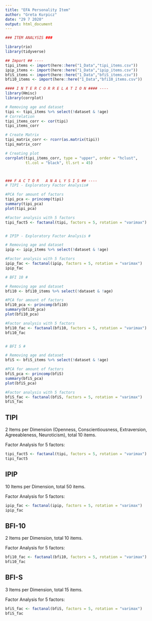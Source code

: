 ```yaml
---
title: "EFA Personality Item"
author: "Greta Kurpicz"
date: "29 7 2020"
output: html_document
---
```


```r
### ITEM ANALYSIS ###

library(rio)
library(tidyverse)

## Import ## ----
tipi_items <- import(here::here("1_Data","tipi_items.csv"))
ipip_items <- import(here::here("1_Data","ipip_items.csv"))
bfiS_items <- import(here::here("1_Data","bfiS_items.csv"))
bfi10_items <- import(here::here("1_Data","bfi10_items.csv"))

#### I N T E R C O R R E L A T I O N #### ----
library(Hmisc)
library(corrplot)

# Removing age and dataset
tipi <- tipi_items %>% select(!dataset & !age)
# Correlation
tipi_items_corr <- cor(tipi)
tipi_items_corr

# Create Matrix
tipi_matrix_corr <- rcorr(as.matrix(tipi))
tipi_matrix_corr

# Creating plot
corrplot(tipi_items_corr, type = "upper", order = "hclust", 
         tl.col = "black", tl.srt = 45)



### F A C T O R   A N A L Y S I S ## ----
# TIPI - Exploratory Factor Analysis#

#PCA for amount of factors
tipi_pca <- princomp(tipi)
summary(tipi_pca)
plot(tipi_pca)

#Factor analysis with 5 factors
tipi_fact5 <- factanal(tipi, factors = 5, rotation = "varimax")


# IPIP - Exploratory Factor Analysis #

# Removing age and dataset
ipip <- ipip_items %>% select(!dataset & !age)

#Factor analysis with 5 factors
ipip_fac <- factanal(ipip, factors = 5, rotation = "varimax")
ipip_fac

# BFI 10 #

# Removing age and dataset
bfi10 <- bfi10_items %>% select(!dataset & !age)

#PCA for amount of factors
bfi10_pca <- princomp(bfi10)
summary(bfi10_pca)
plot(bfi10_pca)

#Factor analysis with 5 factors
bfi10_fac <- factanal(bfi10, factors = 5, rotation = "varimax")
bfi10_fac


# BFI S #

# Removing age and dataset
bfiS <- bfiS_items %>% select(!dataset & !age)

#PCA for amount of factors
bfiS_pca <- princomp(bfiS)
summary(bfiS_pca)
plot(bfiS_pca)

#Factor analysis with 5 factors
bfiS_fac <- factanal(bfiS, factors = 5, rotation = "varimax")
bfiS_fac

```

## TIPI

2 Items per Dimension (Openness, Conscientiousness, Extraversion, Agreeableness, Neuroticism), total 10 items.

Factor Analysis for 5 factors:

```r
tipi_fact5 <- factanal(tipi, factors = 5, rotation = "varimax")
tipi_fact5
```

## IPIP

10 Items per Dimension, total 50 items.

Factor Analysis for 5 factors:

```r
ipip_fac <- factanal(ipip, factors = 5, rotation = "varimax")
ipip_fac

```

## BFI-10

2 Items per Dimension, total 10 items.

Factor Analysis for 5 factors:

```r
bfi10_fac <- factanal(bfi10, factors = 5, rotation = "varimax")
bfi10_fac
```

## BFI-S

3 Items per Dimension, total 15 items.

Factor Analysis for 5 factors:

```r
bfiS_fac <- factanal(bfiS, factors = 5, rotation = "varimax")
bfiS_fac
```

